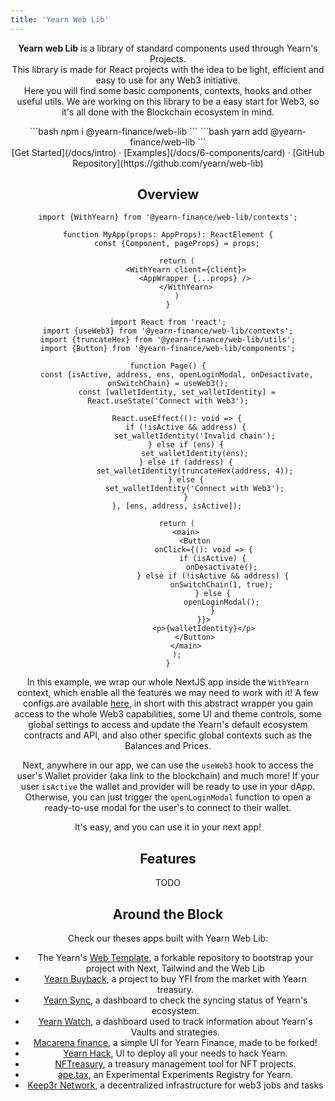 ```yaml
---
title: 'Yearn Web Lib'
---
```



<Header />

**Yearn web Lib** is a library of standard components used through Yearn's Projects.  
This library is made for React projects with the idea to be light, efficient and easy to use for any Web3 initiative.  
Here you will find some basic components, contexts, hooks and other useful utils. We are working on this library to be a easy start for Web3, so it's all done with the Blockchain ecosystem in mind.


<div className="max-w-xs mx-auto mt-5 mb-8 text-center install">
	<Nextra.Tabs items={['npm', 'yarn']}>
		<Nextra.Tab>
			```bash
			npm i @yearn-finance/web-lib
			```
		</Nextra.Tab>
		<Nextra.Tab>
			```bash
			yarn add @yearn-finance/web-lib
			```
		</Nextra.Tab>
	</Nextra.Tabs>
</div>

<div className="mb-20 text-center">
[Get Started](/docs/intro) · [Examples](/docs/6-components/card) ·
[GitHub Repository](https://github.com/yearn/web-lib)
</div>

## Overview

```tsx
import {WithYearn} from '@yearn-finance/web-lib/contexts';

function MyApp(props: AppProps): ReactElement {
	const {Component, pageProps} = props;

	return (
		<WithYearn client={client}>
			<AppWrapper {...props} />
		</WithYearn>
	)
}
```

```tsx
import React from 'react';
import {useWeb3} from '@yearn-finance/web-lib/contexts';
import {truncateHex} from '@yearn-finance/web-lib/utils';
import {Button} from '@yearn-finance/web-lib/components';

function Page() {
	const {isActive, address, ens, openLoginModal, onDesactivate, onSwitchChain} = useWeb3();
	const [walletIdentity, set_walletIdentity] = React.useState('Connect with Web3');
	
	React.useEffect((): void => {
		if (!isActive && address) {
			set_walletIdentity('Invalid chain');
		} else if (ens) {
			set_walletIdentity(ens);
		} else if (address) {
			set_walletIdentity(truncateHex(address, 4));
		} else {
			set_walletIdentity('Connect with Web3');
		}
	}, [ens, address, isActive]);

	return (
		<main>
			<Button
				onClick={(): void => {
					if (isActive) {
						onDesactivate();
					} else if (!isActive && address) {
						onSwitchChain(1, true);
					} else {
						openLoginModal();
					}
				}}>
				<p>{walletIdentity}</p>
			</Button>
		</main>
	);
}
```

In this example, we wrap our whole NextJS app inside the `WithYearn` context, which enable all the features we may need to work with it! A few configs are available [here](/docs/contexts/withYearn), in short with this abstract wrapper you gain access to the whole Web3 capabilities, some UI and theme controls, some global settings to access and update the Yearn's default ecosystem contracts and API, and also other specific global contexts such as the Balances and  Prices.  
  
Next, anywhere in our app, we can use the `useWeb3` hook to access the user's Wallet provider (aka link to the blockchain) and much more! If your user `isActive` the wallet and provider will be ready to use in your dApp. Otherwise, you can just trigger the `openLoginModal` function to open a ready-to-use modal for the user's to connect to their wallet.  
   
It's easy, and you can use it in your next app!

## Features
TODO

## Around the Block
Check our theses apps built with Yearn Web Lib:  
- The Yearn's [Web Template](https://github.com/yearn/web-template), a forkable repository to bootstrap your project with Next, Tailwind and the Web Lib
- [Yearn Buyback](https://buyback.yearn.finance/), a project to buy YFI from the market with Yearn treasury.
- [Yearn Sync](https://sync.yearn.farm/), a dashboard to check the syncing status of Yearn's ecosystem.
- [Yearn Watch](https://yearn.watch), a dashboard used to track information about Yearn's Vaults and strategies.
- [Macarena finance](https://macarena.finance/), a simple UI for Yearn Finance, made to be forked!
- [Yearn Hack](https://hack.yearn.farm/), UI to deploy all your needs to hack Yearn.
- [NFTreasury](https://nft-reasury.vercel.app/), a treasury management tool for NFT projects.
- [ape.tax](https://ape.tax/), an Experimental Experiments Registry for Yearn.
- [Keep3r Network](https://keep3r.network/), a decentralized infrastructure for web3 jobs and tasks
